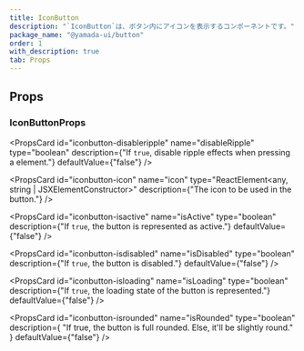 ```yaml
---
title: IconButton
description: "`IconButton`は、ボタン内にアイコンを表示するコンポーネントです。"
package_name: "@yamada-ui/button"
order: 1
with_description: true
tab: Props
---
```


## Props

### IconButtonProps

<PropsCard id="iconbutton-_accept" name="_accept" type="CSSUIObject" />

<PropsCard id="iconbutton-_active" name="_active" type="CSSUIObject" />

<PropsCard id="iconbutton-_after" name="_after" type="CSSUIObject" />

<PropsCard id="iconbutton-_anylink" name="_anyLink" type="CSSUIObject" />

<PropsCard id="iconbutton-_autofill" name="_autofill" type="CSSUIObject" />

<PropsCard id="iconbutton-_backdrop" name="_backdrop" type="CSSUIObject" />

<PropsCard id="iconbutton-_before" name="_before" type="CSSUIObject" />

<PropsCard id="iconbutton-_between" name="_between" type="CSSUIObject" />

<PropsCard id="iconbutton-_blank" name="_blank" type="CSSUIObject" />

<PropsCard id="iconbutton-_checked" name="_checked" type="CSSUIObject" />

<PropsCard id="iconbutton-_cue" name="_cue" type="CSSUIObject" />

<PropsCard id="iconbutton-_cueregion" name="_cueRegion" type="CSSUIObject" />

<PropsCard id="iconbutton-_dark" name="_dark" type="CSSUIObject" />

<PropsCard id="iconbutton-_default" name="_default" type="CSSUIObject" />

<PropsCard id="iconbutton-_disabled" name="_disabled" type="CSSUIObject" />

<PropsCard id="iconbutton-_empty" name="_empty" type="CSSUIObject" />

<PropsCard id="iconbutton-_enabled" name="_enabled" type="CSSUIObject" />

<PropsCard id="iconbutton-_end" name="_end" type="CSSUIObject" />

<PropsCard id="iconbutton-_even" name="_even" type="CSSUIObject" />

<PropsCard id="iconbutton-_expanded" name="_expanded" type="CSSUIObject" />

<PropsCard
  id="iconbutton-_fileselector"
  name="_fileSelector"
  type="CSSUIObject"
/>

<PropsCard id="iconbutton-_filled" name="_filled" type="CSSUIObject" />

<PropsCard id="iconbutton-_first" name="_first" type="CSSUIObject" />

<PropsCard
  id="iconbutton-_firstletter"
  name="_firstLetter"
  type="CSSUIObject"
/>

<PropsCard id="iconbutton-_firstline" name="_firstLine" type="CSSUIObject" />

<PropsCard id="iconbutton-_focus" name="_focus" type="CSSUIObject" />

<PropsCard
  id="iconbutton-_focusvisible"
  name="_focusVisible"
  type="CSSUIObject"
/>

<PropsCard
  id="iconbutton-_focuswithin"
  name="_focusWithin"
  type="CSSUIObject"
/>

<PropsCard id="iconbutton-_fullscreen" name="_fullScreen" type="CSSUIObject" />

<PropsCard id="iconbutton-_grabbed" name="_grabbed" type="CSSUIObject" />

<PropsCard
  id="iconbutton-_groupaccept"
  name="_groupAccept"
  type="CSSUIObject"
/>

<PropsCard
  id="iconbutton-_groupactive"
  name="_groupActive"
  type="CSSUIObject"
/>

<PropsCard id="iconbutton-_groupblank" name="_groupBlank" type="CSSUIObject" />

<PropsCard
  id="iconbutton-_groupchecked"
  name="_groupChecked"
  type="CSSUIObject"
/>

<PropsCard
  id="iconbutton-_groupdisabled"
  name="_groupDisabled"
  type="CSSUIObject"
/>

<PropsCard
  id="iconbutton-_groupenabled"
  name="_groupEnabled"
  type="CSSUIObject"
/>

<PropsCard
  id="iconbutton-_groupexpanded"
  name="_groupExpanded"
  type="CSSUIObject"
/>

<PropsCard id="iconbutton-_groupfocus" name="_groupFocus" type="CSSUIObject" />

<PropsCard
  id="iconbutton-_groupfocusvisible"
  name="_groupFocusVisible"
  type="CSSUIObject"
/>

<PropsCard
  id="iconbutton-_groupfocuswithin"
  name="_groupFocusWithin"
  type="CSSUIObject"
/>

<PropsCard
  id="iconbutton-_groupgrabbed"
  name="_groupGrabbed"
  type="CSSUIObject"
/>

<PropsCard
  id="iconbutton-_grouphorizontal"
  name="_groupHorizontal"
  type="CSSUIObject"
/>

<PropsCard id="iconbutton-_grouphover" name="_groupHover" type="CSSUIObject" />

<PropsCard id="iconbutton-_groupidle" name="_groupIdle" type="CSSUIObject" />

<PropsCard
  id="iconbutton-_groupinvalid"
  name="_groupInvalid"
  type="CSSUIObject"
/>

<PropsCard
  id="iconbutton-_grouploaded"
  name="_groupLoaded"
  type="CSSUIObject"
/>

<PropsCard
  id="iconbutton-_grouploading"
  name="_groupLoading"
  type="CSSUIObject"
/>

<PropsCard
  id="iconbutton-_groupoptional"
  name="_groupOptional"
  type="CSSUIObject"
/>

<PropsCard
  id="iconbutton-_groupplaceholdershown"
  name="_groupPlaceholderShown"
  type="CSSUIObject"
/>

<PropsCard
  id="iconbutton-_grouppressed"
  name="_groupPressed"
  type="CSSUIObject"
/>

<PropsCard
  id="iconbutton-_groupreadonly"
  name="_groupReadOnly"
  type="CSSUIObject"
/>

<PropsCard
  id="iconbutton-_groupreadwrite"
  name="_groupReadWrite"
  type="CSSUIObject"
/>

<PropsCard
  id="iconbutton-_groupreject"
  name="_groupReject"
  type="CSSUIObject"
/>

<PropsCard
  id="iconbutton-_grouprequired"
  name="_groupRequired"
  type="CSSUIObject"
/>

<PropsCard
  id="iconbutton-_groupselected"
  name="_groupSelected"
  type="CSSUIObject"
/>

<PropsCard
  id="iconbutton-_groupuserinvalid"
  name="_groupUserInvalid"
  type="CSSUIObject"
/>

<PropsCard id="iconbutton-_groupvalid" name="_groupValid" type="CSSUIObject" />

<PropsCard
  id="iconbutton-_groupvertical"
  name="_groupVertical"
  type="CSSUIObject"
/>

<PropsCard id="iconbutton-_hidden" name="_hidden" type="CSSUIObject" />

<PropsCard id="iconbutton-_holiday" name="_holiday" type="CSSUIObject" />

<PropsCard id="iconbutton-_horizontal" name="_horizontal" type="CSSUIObject" />

<PropsCard id="iconbutton-_hover" name="_hover" type="CSSUIObject" />

<PropsCard id="iconbutton-_idle" name="_idle" type="CSSUIObject" />

<PropsCard
  id="iconbutton-_indeterminate"
  name="_indeterminate"
  type="CSSUIObject"
/>

<PropsCard id="iconbutton-_inrange" name="_inRange" type="CSSUIObject" />

<PropsCard id="iconbutton-_invalid" name="_invalid" type="CSSUIObject" />

<PropsCard id="iconbutton-_last" name="_last" type="CSSUIObject" />

<PropsCard id="iconbutton-_light" name="_light" type="CSSUIObject" />

<PropsCard id="iconbutton-_link" name="_link" type="CSSUIObject" />

<PropsCard id="iconbutton-_loaded" name="_loaded" type="CSSUIObject" />

<PropsCard id="iconbutton-_loading" name="_loading" type="CSSUIObject" />

<PropsCard id="iconbutton-_marker" name="_marker" type="CSSUIObject" />

<PropsCard id="iconbutton-_mediadark" name="_mediaDark" type="CSSUIObject" />

<PropsCard id="iconbutton-_medialight" name="_mediaLight" type="CSSUIObject" />

<PropsCard
  id="iconbutton-_mediareducemotion"
  name="_mediaReduceMotion"
  type="CSSUIObject"
/>

<PropsCard id="iconbutton-_modal" name="_modal" type="CSSUIObject" />

<PropsCard
  id="iconbutton-_nativeactive"
  name="_nativeActive"
  type="CSSUIObject"
/>

<PropsCard
  id="iconbutton-_nativechecked"
  name="_nativeChecked"
  type="CSSUIObject"
/>

<PropsCard
  id="iconbutton-_nativedisabled"
  name="_nativeDisabled"
  type="CSSUIObject"
/>

<PropsCard
  id="iconbutton-_nativefocus"
  name="_nativeFocus"
  type="CSSUIObject"
/>

<PropsCard
  id="iconbutton-_nativefocusvisible"
  name="_nativeFocusVisible"
  type="CSSUIObject"
/>

<PropsCard
  id="iconbutton-_nativefocuswithin"
  name="_nativeFocusWithin"
  type="CSSUIObject"
/>

<PropsCard
  id="iconbutton-_nativehidden"
  name="_nativeHidden"
  type="CSSUIObject"
/>

<PropsCard
  id="iconbutton-_nativehover"
  name="_nativeHover"
  type="CSSUIObject"
/>

<PropsCard
  id="iconbutton-_nativereadonly"
  name="_nativeReadOnly"
  type="CSSUIObject"
/>

<PropsCard
  id="iconbutton-_nativetarget"
  name="_nativeTarget"
  type="CSSUIObject"
/>

<PropsCard
  id="iconbutton-_nativevalid"
  name="_nativeValid"
  type="CSSUIObject"
/>

<PropsCard id="iconbutton-_notfirst" name="_notFirst" type="CSSUIObject" />

<PropsCard id="iconbutton-_notlast" name="_notLast" type="CSSUIObject" />

<PropsCard id="iconbutton-_nottarget" name="_notTarget" type="CSSUIObject" />

<PropsCard id="iconbutton-_odd" name="_odd" type="CSSUIObject" />

<PropsCard id="iconbutton-_only" name="_only" type="CSSUIObject" />

<PropsCard id="iconbutton-_optional" name="_optional" type="CSSUIObject" />

<PropsCard id="iconbutton-_outrange" name="_outRange" type="CSSUIObject" />

<PropsCard id="iconbutton-_outside" name="_outside" type="CSSUIObject" />

<PropsCard id="iconbutton-_paused" name="_paused" type="CSSUIObject" />

<PropsCard id="iconbutton-_peeraccept" name="_peerAccept" type="CSSUIObject" />

<PropsCard id="iconbutton-_peeractive" name="_peerActive" type="CSSUIObject" />

<PropsCard id="iconbutton-_peerblank" name="_peerBlank" type="CSSUIObject" />

<PropsCard
  id="iconbutton-_peerchecked"
  name="_peerChecked"
  type="CSSUIObject"
/>

<PropsCard
  id="iconbutton-_peerdisabled"
  name="_peerDisabled"
  type="CSSUIObject"
/>

<PropsCard
  id="iconbutton-_peerenabled"
  name="_peerEnabled"
  type="CSSUIObject"
/>

<PropsCard
  id="iconbutton-_peerexpanded"
  name="_peerExpanded"
  type="CSSUIObject"
/>

<PropsCard id="iconbutton-_peerfocus" name="_peerFocus" type="CSSUIObject" />

<PropsCard
  id="iconbutton-_peerfocusvisible"
  name="_peerFocusVisible"
  type="CSSUIObject"
/>

<PropsCard
  id="iconbutton-_peerfocuswithin"
  name="_peerFocusWithin"
  type="CSSUIObject"
/>

<PropsCard
  id="iconbutton-_peergrabbed"
  name="_peerGrabbed"
  type="CSSUIObject"
/>

<PropsCard
  id="iconbutton-_peerhorizontal"
  name="_peerHorizontal"
  type="CSSUIObject"
/>

<PropsCard id="iconbutton-_peerhover" name="_peerHover" type="CSSUIObject" />

<PropsCard id="iconbutton-_peeridle" name="_peerIdle" type="CSSUIObject" />

<PropsCard
  id="iconbutton-_peerinvalid"
  name="_peerInvalid"
  type="CSSUIObject"
/>

<PropsCard id="iconbutton-_peerloaded" name="_peerLoaded" type="CSSUIObject" />

<PropsCard
  id="iconbutton-_peerloading"
  name="_peerLoading"
  type="CSSUIObject"
/>

<PropsCard
  id="iconbutton-_peeroptional"
  name="_peerOptional"
  type="CSSUIObject"
/>

<PropsCard
  id="iconbutton-_peerplaceholdershown"
  name="_peerPlaceholderShown"
  type="CSSUIObject"
/>

<PropsCard
  id="iconbutton-_peerpressed"
  name="_peerPressed"
  type="CSSUIObject"
/>

<PropsCard
  id="iconbutton-_peerreadonly"
  name="_peerReadOnly"
  type="CSSUIObject"
/>

<PropsCard
  id="iconbutton-_peerreadwrite"
  name="_peerReadWrite"
  type="CSSUIObject"
/>

<PropsCard id="iconbutton-_peerreject" name="_peerReject" type="CSSUIObject" />

<PropsCard
  id="iconbutton-_peerrequired"
  name="_peerRequired"
  type="CSSUIObject"
/>

<PropsCard
  id="iconbutton-_peerselected"
  name="_peerSelected"
  type="CSSUIObject"
/>

<PropsCard
  id="iconbutton-_peeruserinvalid"
  name="_peerUserInvalid"
  type="CSSUIObject"
/>

<PropsCard id="iconbutton-_peervalid" name="_peerValid" type="CSSUIObject" />

<PropsCard
  id="iconbutton-_peervertical"
  name="_peerVertical"
  type="CSSUIObject"
/>

<PropsCard id="iconbutton-_picture" name="_picture" type="CSSUIObject" />

<PropsCard
  id="iconbutton-_placeholder"
  name="_placeholder"
  type="CSSUIObject"
/>

<PropsCard
  id="iconbutton-_placeholdershown"
  name="_placeholderShown"
  type="CSSUIObject"
/>

<PropsCard id="iconbutton-_playing" name="_playing" type="CSSUIObject" />

<PropsCard id="iconbutton-_pressed" name="_pressed" type="CSSUIObject" />

<PropsCard id="iconbutton-_print" name="_print" type="CSSUIObject" />

<PropsCard id="iconbutton-_readonly" name="_readOnly" type="CSSUIObject" />

<PropsCard id="iconbutton-_readwrite" name="_readWrite" type="CSSUIObject" />

<PropsCard id="iconbutton-_reject" name="_reject" type="CSSUIObject" />

<PropsCard id="iconbutton-_required" name="_required" type="CSSUIObject" />

<PropsCard id="iconbutton-_ripple" name="_ripple" type="CSSUIObject" />

<PropsCard id="iconbutton-_scrollbar" name="_scrollbar" type="CSSUIObject" />

<PropsCard
  id="iconbutton-_scrollbarbutton"
  name="_scrollbarButton"
  type="CSSUIObject"
/>

<PropsCard
  id="iconbutton-_scrollbarcorner"
  name="_scrollbarCorner"
  type="CSSUIObject"
/>

<PropsCard
  id="iconbutton-_scrollbarthumb"
  name="_scrollbarThumb"
  type="CSSUIObject"
/>

<PropsCard
  id="iconbutton-_scrollbartrack"
  name="_scrollbarTrack"
  type="CSSUIObject"
/>

<PropsCard
  id="iconbutton-_scrollbartrackpiece"
  name="_scrollbarTrackPiece"
  type="CSSUIObject"
/>

<PropsCard id="iconbutton-_selected" name="_selected" type="CSSUIObject" />

<PropsCard id="iconbutton-_selection" name="_selection" type="CSSUIObject" />

<PropsCard id="iconbutton-_start" name="_start" type="CSSUIObject" />

<PropsCard id="iconbutton-_target" name="_target" type="CSSUIObject" />

<PropsCard id="iconbutton-_today" name="_today" type="CSSUIObject" />

<PropsCard
  id="iconbutton-_userinvalid"
  name="_userInvalid"
  type="CSSUIObject"
/>

<PropsCard id="iconbutton-_valid" name="_valid" type="CSSUIObject" />

<PropsCard id="iconbutton-_vertical" name="_vertical" type="CSSUIObject" />

<PropsCard id="iconbutton-_visited" name="_visited" type="CSSUIObject" />

<PropsCard id="iconbutton-_weekend" name="_weekend" type="CSSUIObject" />

<PropsCard
  id="iconbutton-disableripple"
  name="disableRipple"
  type="boolean"
  description={"If `true`, disable ripple effects when pressing a element."}
  defaultValue={"false"}
/>

<PropsCard
  id="iconbutton-icon"
  name="icon"
  type="ReactElement<any, string | JSXElementConstructor<any>>"
  description={"The icon to be used in the button."}
/>

<PropsCard
  id="iconbutton-isactive"
  name="isActive"
  type="boolean"
  description={"If `true`, the button is represented as active."}
  defaultValue={"false"}
/>

<PropsCard
  id="iconbutton-isdisabled"
  name="isDisabled"
  type="boolean"
  description={"If `true`, the button is disabled."}
  defaultValue={"false"}
/>

<PropsCard
  id="iconbutton-isloading"
  name="isLoading"
  type="boolean"
  description={"If `true`, the loading state of the button is represented."}
  defaultValue={"false"}
/>

<PropsCard
  id="iconbutton-isrounded"
  name="isRounded"
  type="boolean"
  description={
    "If true, the button is full rounded. Else, it'll be slightly round."
  }
  defaultValue={"false"}
/>
